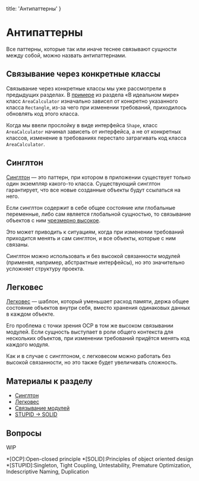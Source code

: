 
  title: 'Антипаттерны'
}


# Антипаттерны

Все паттерны, которые так или иначе теснее связывают сущности между собой, можно назвать антипаттернами.

## Связывание через конкретные классы

Связывание через конкретные классы мы уже рассмотрели в предыдущих разделах. В [примере](/ocp/in-ideal-world) из раздела «В идеальном мире» класс `AreaCalculator` изначально зависел от конкретно указанного класса `Rectangle`, из-за чего при изменении требований, приходилось обновлять код этого класса.

Когда мы ввели прослойку в виде интерфейса `Shape`, класс `AreaCalculator` начинал зависеть от интерфейса, а не от конкретных классов, изменение в требованиях перестало затрагивать код класса `AreaCalculator`.

## Синглтон

[Синглтон](https://ru.wikipedia.org/wiki/Одиночка_(шаблон_проектирования)) — это паттерн, при котором в приложении существует только один экземпляр какого-то класса. Существующий синглтон гарантирует, что все новые созданные объекты будут ссылаться на него.

Если синглтон содержит в себе общее состояние или глобальные переменные, либо сам является глобальной сущностью, то связывание объектов с ним [чрезмерно высокое](https://en.wikipedia.org/wiki/Coupling_(computer_programming)).

Это может приводить к ситуациям, когда при изменении требований приходится менять и сам синглтон, и все объекты, которые с ним связаны.

Синглтон можно использовать и без высокой связанности модулей (применяя, например, абстрактные интерфейсы), но это значительно усложняет структуру проекта.

## Легковес

[Легковес](https://refactoring.guru/ru/design-patterns/flyweight) — шаблон, который уменьшает расход памяти, держа общее состояние объектов внутри себя, вместо хранения одинаковых данных в каждом объекте.

Его проблема с точки зрения OCP в том же высоком связывании модулей. Если сущность выступает в роли общего контекста для нескольких объектов, при изменении требований придётся менять код каждого модуля.

Как и в случае с синглтоном, с легковесом можно работать без высокой связанности, но это также будет увеличивать сложность.

## Материалы к разделу

- [Синглтон](https://ru.wikipedia.org/wiki/Одиночка_(шаблон_проектирования))
- [Легковес](https://refactoring.guru/ru/design-patterns/flyweight)
- [Связывание модулей](https://en.wikipedia.org/wiki/Coupling_(computer_programming))
- [STUPID &rarr; SOLID](https://williamdurand.fr/2013/07/30/from-stupid-to-solid-code/)

## Вопросы
WIP

*[OCP]:Open-closed principle
*[SOLID]:Principles of object oriented design
*[STUPID]:Singleton, Tight Coupling, Untestability, Premature Optimization, Indescriptive Naming, Duplication
